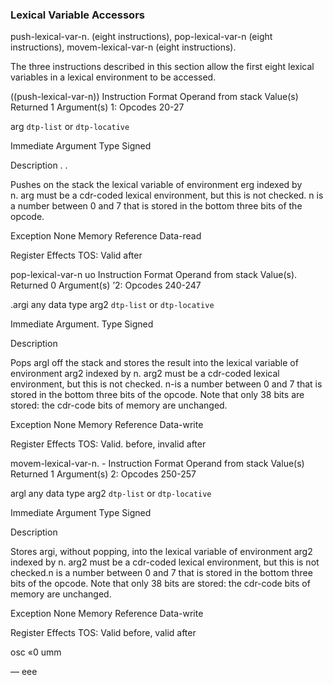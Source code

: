 ### Lexical Variable Accessors

push-lexical-var-n. (eight instructions), pop-lexical-var-n (eight instructions), movem-lexical-var-n (eight instructions).

The three instructions described in this section allow the first eight lexical variables in a lexical environment to be accessed.

((push-lexical-var-n)) Instruction Format Operand from stack Value(s) Returned 1 Argument(s) 1: Opcodes 20-27

arg `dtp-list` or `dtp-locative`

Immediate Argument Type Signed

Description . .

Pushes on the stack the lexical variable of environment erg indexed by n. arg must be a cdr-coded lexical environment, but this is not checked. n is a number between 0 and 7 that is stored in the bottom three bits of the opcode.

Exception None Memory Reference Data-read

Register Effects TOS: Valid after

pop-lexical-var-n uo Instruction Format Operand from stack Value(s). Returned 0 Argument(s) '2: Opcodes 240-247

.argi any data type arg2 `dtp-list` or `dtp-locative`

Immediate Argument. Type Signed

Description

Pops argl off the stack and stores the result into the lexical variable of environment arg2 indexed by n. arg2 must be a cdr-coded lexical environment, but this is not checked. n-is a number between 0 and 7 that is stored in the bottom three bits of the opcode. Note that only 38 bits are stored: the cdr-code bits of memory are unchanged.

Exception None Memory Reference Data-write

Register Effects TOS: Valid. before, invalid after

movem-lexical-var-n. - Instruction Format Operand from stack Value(s) Returned 1 Argument(s) 2: Opcodes 250-257

argl any data type arg2 `dtp-list` or `dtp-locative`

Immediate Argument Type Signed

Description

Stores argi, without popping, into the lexical variable of environment arg2 indexed by n. arg2 must be a cdr-coded lexical environment, but this is not checked.n is a number between 0 and 7 that is stored in the bottom three bits of the opcode. Note that only 38 bits are stored: the cdr-code bits of memory are unchanged.

Exception None Memory Reference Data-write

Register Effects TOS: Valid before, valid after

osc «0 umm

--- eee
